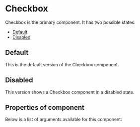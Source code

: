 
<Meta of={CheckboxStories} />

# Checkbox

Checkbox is the primary component. It has two possible states.

- [Default](#default)
- [Disabled](#disabled)

<a id="default" />

## Default

This is the default version of the Checkbox component.

<Canvas of={CheckboxStories.Default} />

<a id="default" />

## Disabled

This version shows a Checkbox component in a disabled state.

<Canvas of={CheckboxStories.Disabled} />

## Properties of component

Below is a list of arguments available for this component:

<ArgTypes of={CheckboxStories} />
